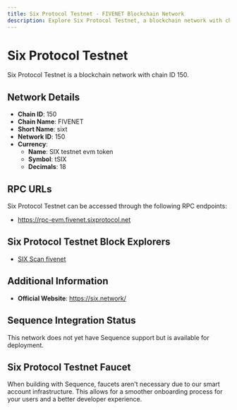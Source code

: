 ```yaml
--- 
title: Six Protocol Testnet - FIVENET Blockchain Network
description: Explore Six Protocol Testnet, a blockchain network with chain ID 150. Learn about its native currency, SIX testnet evm token, and how to interact with the network.
---
```


# Six Protocol Testnet

Six Protocol Testnet is a blockchain network with chain ID 150.

## Network Details

- **Chain ID**: 150
- **Chain Name**: FIVENET
- **Short Name**: sixt
- **Network ID**: 150
- **Currency**: 
  - **Name**: SIX testnet evm token
  - **Symbol**: tSIX
  - **Decimals**: 18

## RPC URLs

Six Protocol Testnet can be accessed through the following RPC endpoints:

- https://rpc-evm.fivenet.sixprotocol.net

## Six Protocol Testnet Block Explorers

- [SIX Scan fivenet](https://sixscan.io/fivenet)

## Additional Information

- **Official Website**: https://six.network/

## Sequence Integration Status

This network does not yet have Sequence support but is available for deployment.

## Six Protocol Testnet Faucet

When building with Sequence, faucets aren't necessary due to our smart account infrastructure. This allows for a smoother onboarding process for your users and a better developer experience.
